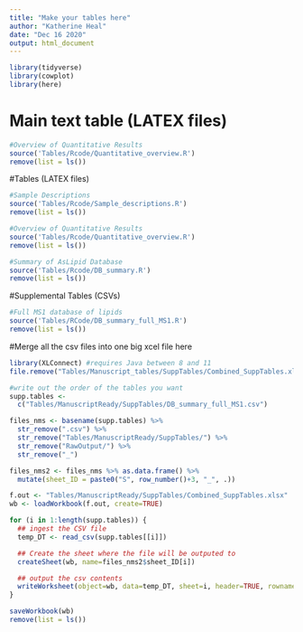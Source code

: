 ```yaml
---
title: "Make your tables here"
author: "Katherine Heal"
date: "Dec 16 2020"
output: html_document
---
```


```r
library(tidyverse)
library(cowplot)
library(here)
```

# Main text table (LATEX files)
```r
#Overview of Quantitative Results
source('Tables/Rcode/Quantitative_overview.R')
remove(list = ls())

```







#Tables (LATEX files)
```r
#Sample Descriptions 
source('Tables/Rcode/Sample_descriptions.R')
remove(list = ls())

#Overview of Quantitative Results
source('Tables/Rcode/Quantitative_overview.R')
remove(list = ls())

#Summary of AsLipid Database
source('Tables/Rcode/DB_summary.R')
remove(list = ls())
```

#Supplemental Tables (CSVs)
```r
#Full MS1 database of lipids
source('Tables/RCode/DB_summary_full_MS1.R')
remove(list = ls())
```

#Merge all the csv files into one big xcel file here
```r
library(XLConnect) #requires Java between 8 and 11
file.remove("Tables/Manuscript_tables/SuppTables/Combined_SuppTables.xlsx")

#write out the order of the tables you want
supp.tables <- 
  c("Tables/ManuscriptReady/SuppTables/DB_summary_full_MS1.csv")

files_nms <- basename(supp.tables) %>% 
  str_remove(".csv") %>%
  str_remove("Tables/ManuscriptReady/SuppTables/") %>%
  str_remove("RawOutput/") %>%
  str_remove("_") 

files_nms2 <- files_nms %>% as.data.frame() %>%
  mutate(sheet_ID = paste0("S", row_number()+3, "_", .))

f.out <- "Tables/ManuscriptReady/SuppTables/Combined_SuppTables.xlsx"
wb <- loadWorkbook(f.out, create=TRUE)

for (i in 1:length(supp.tables)) {
  ## ingest the CSV file
  temp_DT <- read_csv(supp.tables[[i]])

  ## Create the sheet where the file will be outputed to 
  createSheet(wb, name=files_nms2$sheet_ID[i])

  ## output the csv contents
  writeWorksheet(object=wb, data=temp_DT, sheet=i, header=TRUE, rownames=NULL)
}

saveWorkbook(wb)
remove(list = ls())

```
